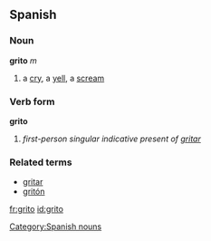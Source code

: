 ==Spanish==

===Noun===
'''grito''' ''m''

#a [[cry]], a [[yell]], a [[scream]]

===Verb form===
'''grito'''

# ''first-person singular indicative present of [[gritar]]''

===Related terms===
*[[gritar]]
*[[gritón]]

[[Category:Spanish nouns]]

[[fr:grito]]
[[id:grito]]